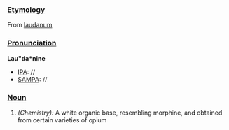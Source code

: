 ===[[Etymology]]===
From [[laudanum]]
===[[Pronunciation]]===
'''Lau"da*nine'''
*[[IPA]]: //
*[[SAMPA]]: //
===[[Noun]]===
#''(Chemistry):'' A white organic base, resembling morphine, and obtained from certain varieties of opium